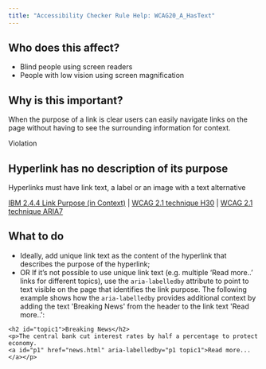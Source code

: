 ```yaml
---
title: "Accessibility Checker Rule Help: WCAG20_A_HasText"
---
```


<div className="toolHelp">
<Row>
<Column colLg={5} colMd={3} colSm={4} className="toolLeft">

## Who does this affect?

* Blind people using screen readers
* People with low vision using screen magnification

## Why is this important?

When the purpose of a link is clear users can easily navigate links on the page without having to see the surrounding information for context.

</Column>
<Column colLg={11} colMd={5} colSm={4} className="toolMain">

<div className="level-violation">
Violation
</div>

## Hyperlink has no description of its purpose
Hyperlinks must have link text, a label or an image with a text alternative

[IBM 2.4.4 Link Purpose (in Context)](https://www.ibm.com/able/guidelines/ci162/link_purpose.html) | [WCAG 2.1 technique H30](https://www.w3.org/TR/WCAG20-TECHS/H30) | [WCAG 2.1 technique ARIA7](https://www.w3.org/WAI/WCAG21/Techniques/aria/ARIA7)

<div id="elementLocation">
</div>

## What to do

* Ideally, add unique link text as the content of the hyperlink that describes the purpose of the hyperlink;
* OR If it’s not possible to use unique link text (e.g. multiple ‘Read more..’ links for different topics), use the `aria-labelledby` attribute to point to text visible on the page that identifies the link purpose.  The following example shows how the `aria-labelledby` provides additional context by adding the text 'Breaking News' from the header to the link text 'Read more..':

```
<h2 id="topic1">Breaking News</h2>
<p>The central bank cut interest rates by half a percentage to protect economy.
<a id="p1" href="news.html" aria-labelledby="p1 topic1">Read more...</a></p>
```

</Column>
</Row>
</div>

